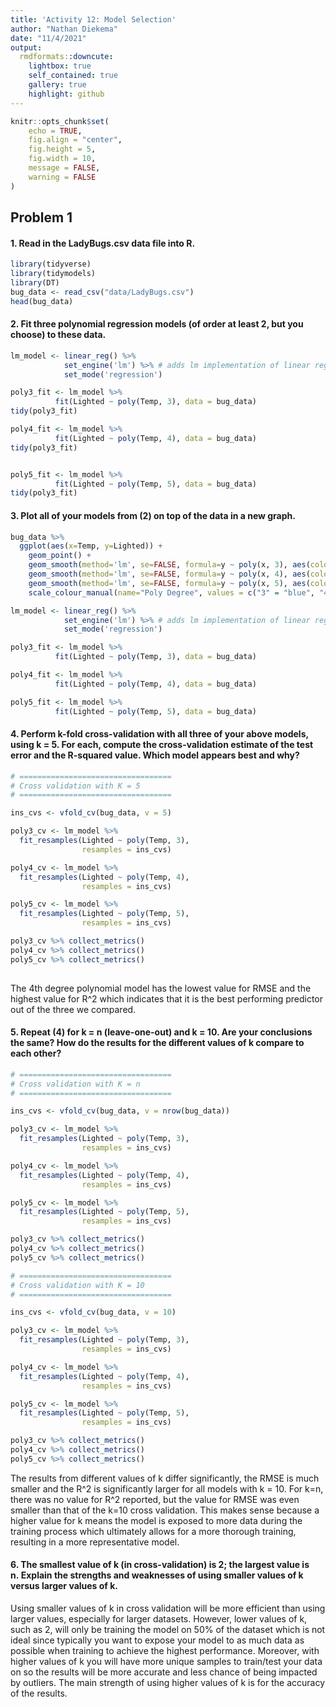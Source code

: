 ---
title: 'Activity 12: Model Selection'
author: "Nathan Diekema"
date: "11/4/2021"
output:
  rmdformats::downcute:
    lightbox: true
    self_contained: true
    gallery: true
    highlight: github
---

```{r setup, include=FALSE}
knitr::opts_chunk$set(
	echo = TRUE,
	fig.align = "center",
	fig.height = 5,
	fig.width = 10,
	message = FALSE,
	warning = FALSE
)
```


## Problem 1

#### 1. Read in the LadyBugs.csv data file into R.


```{r}
library(tidyverse)
library(tidymodels)
library(DT)
bug_data <- read_csv("data/LadyBugs.csv")
head(bug_data)
```

#### 2. Fit three polynomial regression models (of order at least 2, but you choose) to these data.

```{r}
lm_model <- linear_reg() %>% 
            set_engine('lm') %>% # adds lm implementation of linear regression 
            set_mode('regression')

poly3_fit <- lm_model %>% 
          fit(Lighted ~ poly(Temp, 3), data = bug_data)
tidy(poly3_fit)

poly4_fit <- lm_model %>% 
          fit(Lighted ~ poly(Temp, 4), data = bug_data)
tidy(poly3_fit)


poly5_fit <- lm_model %>% 
          fit(Lighted ~ poly(Temp, 5), data = bug_data)
tidy(poly3_fit)

```


#### 3. Plot all of your models from (2) on top of the data in a new graph.

```{r}
bug_data %>% 
  ggplot(aes(x=Temp, y=Lighted)) +
    geom_point() +
    geom_smooth(method='lm', se=FALSE, formula=y ~ poly(x, 3), aes(color = "3")) +
    geom_smooth(method='lm', se=FALSE, formula=y ~ poly(x, 4), aes(color = "4")) +
    geom_smooth(method='lm', se=FALSE, formula=y ~ poly(x, 5), aes(color = "5")) +
    scale_colour_manual(name="Poly Degree", values = c("3" = "blue", "4" = "red", "5" = "green"))

```


```{r}
lm_model <- linear_reg() %>% 
            set_engine('lm') %>% # adds lm implementation of linear regression 
            set_mode('regression')

poly3_fit <- lm_model %>% 
          fit(Lighted ~ poly(Temp, 3), data = bug_data)

poly4_fit <- lm_model %>% 
          fit(Lighted ~ poly(Temp, 4), data = bug_data)

poly5_fit <- lm_model %>% 
          fit(Lighted ~ poly(Temp, 5), data = bug_data)

```


#### 4. Perform k-fold cross-validation with all three of your above models, using k = 5. For each, compute the cross-validation estimate of the test error and the R-squared value. Which model appears best and why?

```{r}
# ==================================
# Cross validation with K = 5
# ==================================

ins_cvs <- vfold_cv(bug_data, v = 5)

poly3_cv <- lm_model %>%
  fit_resamples(Lighted ~ poly(Temp, 3),
                resamples = ins_cvs)

poly4_cv <- lm_model %>%
  fit_resamples(Lighted ~ poly(Temp, 4),
                resamples = ins_cvs)

poly5_cv <- lm_model %>%
  fit_resamples(Lighted ~ poly(Temp, 5),
                resamples = ins_cvs)

poly3_cv %>% collect_metrics()
poly4_cv %>% collect_metrics()
poly5_cv %>% collect_metrics()
 

```

The 4th degree polynomial model has the lowest value for RMSE and the highest value for R^2 which indicates that it is the best performing predictor out of the three we compared.


#### 5. Repeat (4) for k = n (leave-one-out) and k = 10. Are your conclusions the same? How do the results for the different values of k compare to each other?

```{r}

# ==================================
# Cross validation with K = n
# ==================================

ins_cvs <- vfold_cv(bug_data, v = nrow(bug_data))

poly3_cv <- lm_model %>%
  fit_resamples(Lighted ~ poly(Temp, 3),
                resamples = ins_cvs)

poly4_cv <- lm_model %>%
  fit_resamples(Lighted ~ poly(Temp, 4),
                resamples = ins_cvs)

poly5_cv <- lm_model %>%
  fit_resamples(Lighted ~ poly(Temp, 5),
                resamples = ins_cvs)

poly3_cv %>% collect_metrics()
poly4_cv %>% collect_metrics()
poly5_cv %>% collect_metrics()

# ==================================
# Cross validation with K = 10
# ==================================

ins_cvs <- vfold_cv(bug_data, v = 10)

poly3_cv <- lm_model %>%
  fit_resamples(Lighted ~ poly(Temp, 3),
                resamples = ins_cvs)

poly4_cv <- lm_model %>%
  fit_resamples(Lighted ~ poly(Temp, 4),
                resamples = ins_cvs)

poly5_cv <- lm_model %>%
  fit_resamples(Lighted ~ poly(Temp, 5),
                resamples = ins_cvs)

poly3_cv %>% collect_metrics()
poly4_cv %>% collect_metrics()
poly5_cv %>% collect_metrics()

```

The results from different values of k differ significantly, the RMSE is much smaller and the R^2 is significantly larger for all models with k = 10. For k=n, there was no value for R^2 reported, but the value for RMSE was even smaller than that of the k=10 cross validation. This makes sense because a higher value for k means the model is exposed to more data during the training process which ultimately allows for a more thorough training, resulting in a more representative model.



#### 6. The smallest value of k (in cross-validation) is 2; the largest value is n. Explain the strengths and weaknesses of using smaller values of k versus larger values of k.

Using smaller values of k in cross validation will be more efficient than using larger values, especially for larger datasets. However, lower values of k, such as 2, will only be training the model on 50% of the dataset which is not ideal since typically you want to expose your model to as much data as possible when training to achieve the highest performance. Moreover, with higher values of k you will have more unique samples to train/test your data on so the results will be more accurate and less chance of being impacted by outliers. The main strength of using higher values of k is for the accuracy of the results.




